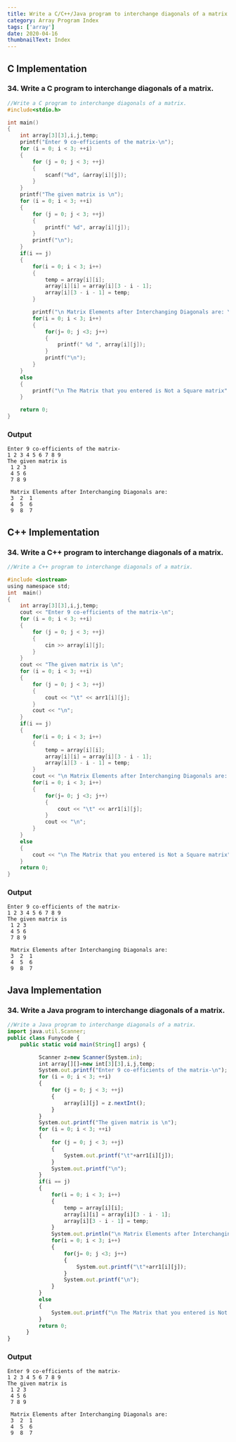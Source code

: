 ```yaml
---
title: Write a C/C++/Java program to interchange diagonals of a matrix.
category: Array Program Index
tags: ['array']
date: 2020-04-16
thumbnailText: Index
---
```


## C Implementation
### 34. Write a C program to interchange diagonals of a matrix.
```c
//Write a C program to interchange diagonals of a matrix.
#include<stdio.h>

int main()
{
    int array[3][3],i,j,temp;
    printf("Enter 9 co-efficients of the matrix-\n");
    for (i = 0; i < 3; ++i)
    {
        for (j = 0; j < 3; ++j)
        {
            scanf("%d", &array[i][j]);
        }
    }
    printf("The given matrix is \n");
    for (i = 0; i < 3; ++i)
    {
        for (j = 0; j < 3; ++j)
        {
            printf(" %d", array[i][j]);
        }
        printf("\n");
    }
    if(i == j)
    {
        for(i = 0; i < 3; i++)
        {
            temp = array[i][i];
            array[i][i] = array[i][3 - i - 1];
            array[i][3 - i - 1] = temp;
        }

        printf("\n Matrix Elements after Interchanging Diagonals are: \n");
        for(i = 0; i < 3; i++)
        {
            for(j= 0; j <3; j++)
            {
                printf(" %d ", array[i][j]);
            }
            printf("\n");
        }
    }
    else
    {
        printf("\n The Matrix that you entered is Not a Square matrix" );
    }

    return 0;
}
```
### Output
```
Enter 9 co-efficients of the matrix-
1 2 3 4 5 6 7 8 9
The given matrix is
 1 2 3
 4 5 6
 7 8 9

 Matrix Elements after Interchanging Diagonals are:
 3  2  1
 4  5  6
 9  8  7
```
## C++ Implementation
### 34. Write a C++ program to interchange diagonals of a matrix.
```c
//Write a C++ program to interchange diagonals of a matrix.

#include <iostream>
using namespace std;
int  main()
{
    int array[3][3],i,j,temp;
    cout << "Enter 9 co-efficients of the matrix-\n";
    for (i = 0; i < 3; ++i)
    {
        for (j = 0; j < 3; ++j)
        {
            cin >> array[i][j];
        }
    }
    cout << "The given matrix is \n";
    for (i = 0; i < 3; ++i)
    {
        for (j = 0; j < 3; ++j)
        {
            cout << "\t" << arr1[i][j];
        }
        cout << "\n";
    }
    if(i == j)
    {
        for(i = 0; i < 3; i++)
        {
            temp = array[i][i];
            array[i][i] = array[i][3 - i - 1];
            array[i][3 - i - 1] = temp;
        }
        cout << "\n Matrix Elements after Interchanging Diagonals are: \n";
        for(i = 0; i < 3; i++)
        {
            for(j= 0; j <3; j++)
            {
                cout << "\t" << arr1[i][j];
            }
            cout << "\n";
        }
    }
    else
    {
        cout << "\n The Matrix that you entered is Not a Square matrix";
    }
    return 0;
}
```
### Output
```
Enter 9 co-efficients of the matrix-
1 2 3 4 5 6 7 8 9
The given matrix is
 1 2 3
 4 5 6
 7 8 9

 Matrix Elements after Interchanging Diagonals are:
 3  2  1
 4  5  6
 9  8  7
```

## Java Implementation
### 34. Write a Java program to interchange diagonals of a matrix.
```js
//Write a Java program to interchange diagonals of a matrix.
import java.util.Scanner;
public class Funycode {
    public static void main(String[] args) {

          Scanner z=new Scanner(System.in);
          int array[][]=new int[3][3],i,j,temp;
          System.out.printf("Enter 9 co-efficients of the matrix-\n");
          for (i = 0; i < 3; ++i)
          {
              for (j = 0; j < 3; ++j)
              {
                  array[i][j] = z.nextInt();
              }
          }
          System.out.printf("The given matrix is \n");
          for (i = 0; i < 3; ++i)
          {
              for (j = 0; j < 3; ++j)
              {
                  System.out.printf("\t"+arr1[i][j]);
              }
              System.out.printf("\n");
          }
          if(i == j)
          {
              for(i = 0; i < 3; i++)
              {
                  temp = array[i][i];
                  array[i][i] = array[i][3 - i - 1];
                  array[i][3 - i - 1] = temp;
              }
              System.out.println("\n Matrix Elements after Interchanging Diagonals are: \n");
              for(i = 0; i < 3; i++)
              {
                  for(j= 0; j <3; j++)
                  {
                      System.out.printf("\t"+arr1[i][j]);
                  }
                  System.out.printf("\n");
              }
          }
          else
          {
              System.out.printf("\n The Matrix that you entered is Not a Square matrix" );
          }
          return 0;
      }
}
```
### Output
```
Enter 9 co-efficients of the matrix-
1 2 3 4 5 6 7 8 9
The given matrix is
 1 2 3
 4 5 6
 7 8 9

 Matrix Elements after Interchanging Diagonals are:
 3  2  1
 4  5  6
 9  8  7
```
